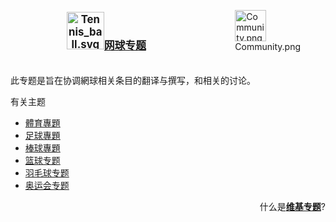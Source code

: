 <div style="float:right;margin-left:0.9em">[[Image:Community.png|50px]]</div>

<b><big><center>[[File:Tennis_ball.svg|60px]][[WikiProject:网球|网球专题]]</center></big></b><br>

此专题是旨在协调網球相关条目的翻译与撰写，和相关的讨论。

;有关主题
{{colbegin}}
* [[WikiProject:體育|體育專題]]
* [[WikiProject:足球|足球專題]]
* [[WikiProject:棒球|棒球專題]]
* [[WikiProject:篮球|篮球专题]]
* [[WikiProject:羽毛球|羽毛球专题]]
* [[WikiProject:奥运会|奥运会专题]]
{{colend}}
<div align=right>
什么是'''[[Wikipedia:专题|维基专题]]'''?
</div>